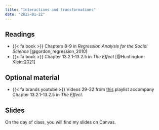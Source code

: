 ```yaml
---
title: "Interactions and transformations"
date: "2025-01-22"
---
```


## Readings

- {{< fa book >}} Chapters 8-9 in *Regression Analysis for the Social Science* [@gordon_regression_2010]
- {{< fa book >}} Chapter 13.2.1-13.2.5 in *The Effect* [@Huntington-Klein:2021]

## Optional material

- {{< fa brands youtube >}} Videos 29-32 from [this](https://www.youtube.com/watch?v=dpnfjeEHqmQ&list=PLVE5MzKQzt70JVDAmY42q9XR_V9oDUCyo&index=29) playlist accompany Chapter 13.2.1-13.2.5 in *The Effect*. 

## Slides

On the day of class, you will find my slides on Canvas. 
